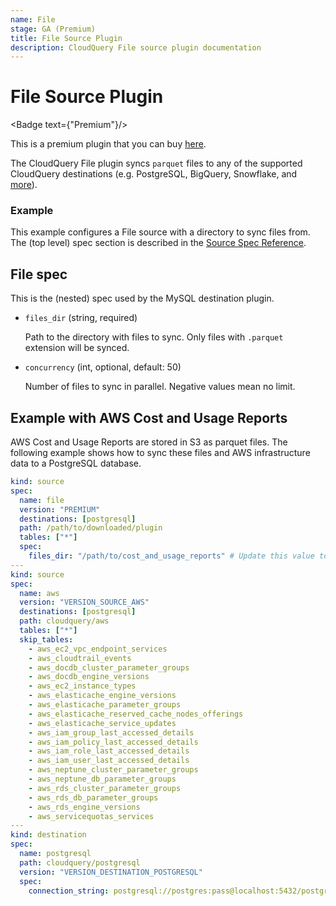 ```yaml
---
name: File
stage: GA (Premium)
title: File Source Plugin
description: CloudQuery File source plugin documentation
---
```

# File Source Plugin


<Badge text={"Premium"}/>

This is a premium plugin that you can buy [here](/integrations/file).

The CloudQuery File plugin syncs `parquet` files to any of the supported CloudQuery destinations (e.g. PostgreSQL, BigQuery, Snowflake, and [more](/docs/plugins/destinations/overview)).

### Example

This example configures a File source with a directory to sync files from. The (top level) spec section is described in the [Source Spec Reference](/docs/reference/source-spec).

<Configuration/>

## File spec

This is the (nested) spec used by the MySQL destination plugin.

- `files_dir` (string, required)

  Path to the directory with files to sync. Only files with `.parquet` extension will be synced.

- `concurrency` (int, optional, default: 50)

  Number of files to sync in parallel. Negative values mean no limit.

## Example with AWS Cost and Usage Reports

AWS Cost and Usage Reports are stored in S3 as parquet files. The following example shows how to sync these files and AWS infrastructure data to a PostgreSQL database.

```yaml
kind: source
spec:
  name: file
  version: "PREMIUM"
  destinations: [postgresql]
  path: /path/to/downloaded/plugin
  tables: ["*"]
  spec:
    files_dir: "/path/to/cost_and_usage_reports" # Update this value to the local directory with your AWS Cost and Usage Reports
---
kind: source
spec:
  name: aws
  version: "VERSION_SOURCE_AWS"
  destinations: [postgresql]
  path: cloudquery/aws
  tables: ["*"]
  skip_tables:
    - aws_ec2_vpc_endpoint_services 
    - aws_cloudtrail_events
    - aws_docdb_cluster_parameter_groups
    - aws_docdb_engine_versions
    - aws_ec2_instance_types
    - aws_elasticache_engine_versions
    - aws_elasticache_parameter_groups
    - aws_elasticache_reserved_cache_nodes_offerings
    - aws_elasticache_service_updates
    - aws_iam_group_last_accessed_details
    - aws_iam_policy_last_accessed_details
    - aws_iam_role_last_accessed_details
    - aws_iam_user_last_accessed_details
    - aws_neptune_cluster_parameter_groups
    - aws_neptune_db_parameter_groups
    - aws_rds_cluster_parameter_groups
    - aws_rds_db_parameter_groups
    - aws_rds_engine_versions
    - aws_servicequotas_services
---
kind: destination
spec:
  name: postgresql
  path: cloudquery/postgresql
  version: "VERSION_DESTINATION_POSTGRESQL"
  spec:
    connection_string: postgresql://postgres:pass@localhost:5432/postgres
```